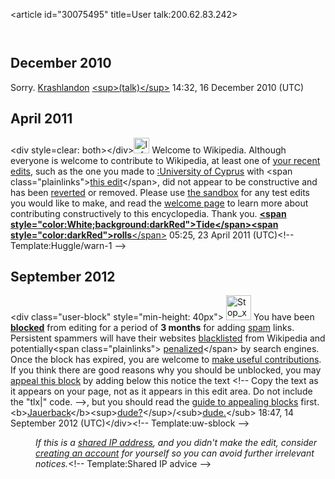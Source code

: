 <article id="30075495" title=User talk:200.62.83.242>
	<talkpage id="30075495" title="User talk:200.62.83.242">
{{Shared IP|TELEMATIX/ ENITEL}}

== December 2010 ==

Sorry. [[User:Krashlandon|Krashlandon]] [[User_talk:Krashlandon|&lt;sup&gt;(talk)&lt;/sup&gt;]] 14:32, 16 December 2010 (UTC)

== April 2011 ==

&lt;div style=clear: both&gt;&lt;/div&gt;[[File:Information.svg|25px|alt=|link=]] Welcome to Wikipedia. Although everyone is welcome to contribute to Wikipedia, at least one of [[Special:Contributions/200.62.83.242|your recent edits]], such as the one you made to [[:University of Cyprus]] with &lt;span class=&quot;plainlinks&quot;&gt;[http://en.wikipedia.org/wiki/University_of_Cyprus?diff=425453728 this edit]&lt;/span&gt;, did not appear to be constructive and has been [[Help:Reverting|reverted]] or removed. Please use [[Wikipedia:Sandbox|the sandbox]] for any test edits you would like to make, and read the [[Wikipedia:Welcoming committee/Welcome to Wikipedia|welcome page]] to learn more about contributing constructively to this encyclopedia. Thank you. [[User:Tide rolls|'''&lt;span style=&quot;color:White;background:darkRed&quot;&gt;Tide&lt;/span&gt;''']][[User talk:Tide rolls|'''&lt;span style=&quot;color:darkRed&quot;&gt;rolls'''&lt;/span&gt;]] 05:25, 23 April 2011 (UTC)&lt;!-- Template:Huggle/warn-1 --&gt;

== September 2012 ==
&lt;div class=&quot;user-block&quot; style=&quot;min-height: 40px&quot;&gt; [[Image:Stop x nuvola with clock.svg|40px|left|alt=|link=]] You have been '''[[Wikipedia:Blocking policy|blocked]]''' from editing for a period of '''3 months''' for adding [[Wikipedia:Spam|spam]] links. Persistent spammers will have their websites [[Wikipedia:Spam blacklist|blacklisted]] from Wikipedia and potentially&lt;span class=&quot;plainlinks&quot;&gt; [http://www.forbes.com/2007/10/18/wikipedia-pr-spencer-tech-internet-cx_ag_1018techwikipedia.html penalized]&lt;/span&gt; by search engines.  Once the block has expired, you are welcome to [[Wikipedia:Five pillars|make useful contributions]]. If you think there are good reasons why you should be unblocked, you may [[Wikipedia:Appealing a block|appeal this block]] by adding below this notice the text &lt;!-- Copy the text as it appears on your page, not as it appears in this edit area. Do not include the &quot;tlx|&quot; code. --&gt;{{tlx|unblock|2=reason=''Your reason here &amp;#126;&amp;#126;&amp;#126;&amp;#126;''}}, but you should read the [[Wikipedia:Guide to appealing blocks|guide to appealing blocks]] first. &lt;b&gt;[[User:Jauerback|Jauerback]]&lt;/b&gt;&lt;sup&gt;[[User talk:Jauerback|dude?]]&lt;/sup&gt;/&lt;sub&gt;[[Special:Contributions/Jauerback|dude.]]&lt;/sub&gt; 18:47, 14 September 2012 (UTC)&lt;/div&gt;[[Category:Wikipedians who have temporarily been blocked for advertising|{{PAGENAME}}]]&lt;!-- Template:uw-sblock --&gt;
:''If this is a [[open proxy|shared IP address]], and you didn't make the edit, consider [[Wikipedia:Why create an account?|creating an account]] for yourself so you can avoid further irrelevant notices.''&lt;!-- Template:Shared IP advice --&gt;
	</talkpage>
</article>